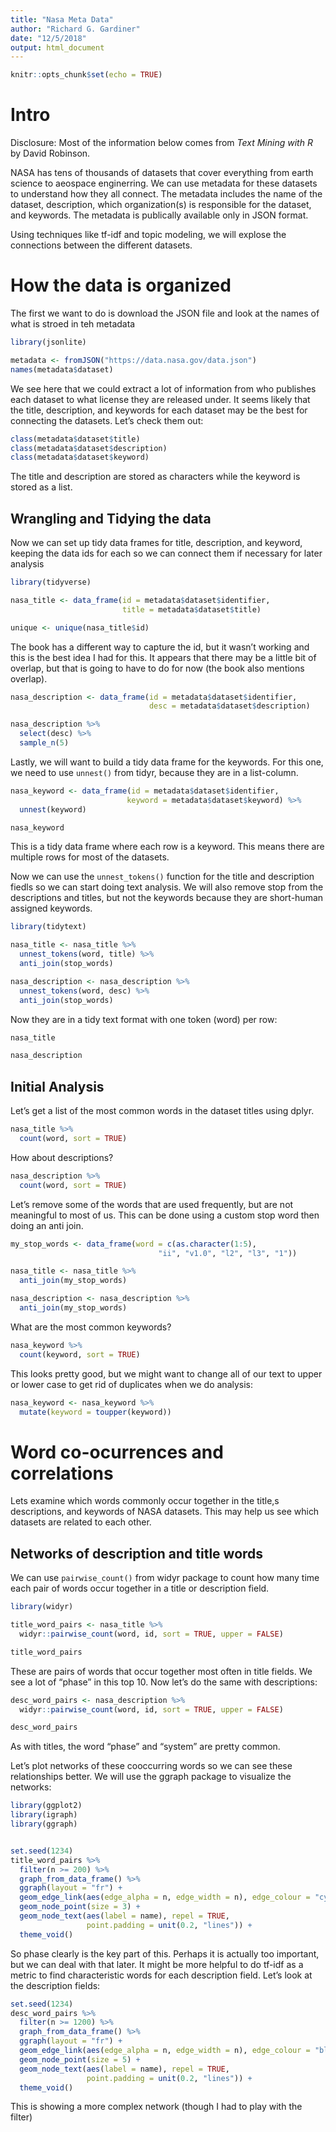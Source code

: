 ```yaml
---
title: "Nasa Meta Data"
author: "Richard G. Gardiner"
date: "12/5/2018"
output: html_document
---
```


```r
knitr::opts_chunk$set(echo = TRUE)
```

# Intro

Disclosure: Most of the information below comes from *Text Mining with R* by David Robinson.  

NASA has tens of thousands of datasets that cover everything from earth science to aeospace enginerring.  We can use metadata for these datasets to understand how they all connect.  The metadata includes the name of the dataset, description, which organization(s) is responsible for the dataset, and keywords.  The metadata is publically available only in JSON format.

Using techniques like tf-idf and topic modeling, we will explose the connections between the different datasets.

# How the data is organized

The first we want to do is download the JSON file and look at the names of what is stroed in teh metadata

```r
library(jsonlite)

metadata <- fromJSON("https://data.nasa.gov/data.json")
names(metadata$dataset)
```


We see here that we could extract a lot of information from who publishes each dataset to what license they are released under.  It seems likely that the title, description, and keywords for each dataset may be the best for connecting the datasets.  Let's check them out:

```r
class(metadata$dataset$title)
class(metadata$dataset$description)
class(metadata$dataset$keyword)
```

The title and description are stored as characters while the keyword is stored as a list.

## Wrangling and Tidying the data

Now we can set up tidy data frames for title, description, and keyword, keeping the data ids for each so we can connect them if necessary for later analysis

```r
library(tidyverse)

nasa_title <- data_frame(id = metadata$dataset$identifier, 
                         title = metadata$dataset$title)

unique <- unique(nasa_title$id)
```


The book has a different way to capture the id, but it wasn't working and this is the best idea I had for this.  It appears that there may be a little bit of overlap, but that is going to have to do for now (the book also mentions overlap).


```r
nasa_description <- data_frame(id = metadata$dataset$identifier,
                               desc = metadata$dataset$description)

nasa_description %>%
  select(desc) %>%
  sample_n(5)
```

Lastly, we will want to build a tidy data frame for the keywords.  For this one, we need to use `unnest()` from tidyr, because they are in a list-column.

```r
nasa_keyword <- data_frame(id = metadata$dataset$identifier,
                          keyword = metadata$dataset$keyword) %>%
  unnest(keyword)

nasa_keyword
```

This is a tidy data frame where each row is a keyword.  This means there are multiple rows for most of the datasets.

Now we can use the `unnest_tokens()` function for the title and description fiedls so we can start doing text analysis.  We will also remove stop from the descriptions and titles, but not the keywords because they are short-human assigned keywords.

```r
library(tidytext)

nasa_title <- nasa_title %>%
  unnest_tokens(word, title) %>%
  anti_join(stop_words)

nasa_description <- nasa_description %>%
  unnest_tokens(word, desc) %>%
  anti_join(stop_words)
```


Now they are in a tidy text format with one token (word) per row:

```r
nasa_title
```


```r
nasa_description
```


## Initial Analysis


Let's get a list of the most common words in the dataset titles using dplyr.

```r
nasa_title %>%
  count(word, sort = TRUE)
```

How about descriptions?

```r
nasa_description %>%
  count(word, sort = TRUE)
```

Let's remove some of the words that are used frequently, but are not meaningful to most of us.  This can be done using a custom stop word then doing an anti join.

```r
my_stop_words <- data_frame(word = c(as.character(1:5),
                                 "ii", "v1.0", "l2", "l3", "1"))

nasa_title <- nasa_title %>%
  anti_join(my_stop_words)

nasa_description <- nasa_description %>%
  anti_join(my_stop_words)
```

What are the most common keywords?

```r
nasa_keyword %>%
  count(keyword, sort = TRUE)
```


This looks pretty good, but we might want to change all of our text to upper or lower case to get rid of duplicates when we do analysis:

```r
nasa_keyword <- nasa_keyword %>%
  mutate(keyword = toupper(keyword))

```

# Word co-ocurrences and correlations

Lets examine which words commonly occur together in the title,s descriptions, and keywords of NASA datasets.  This may help us see which datasets are related to each other.

## Networks of description and title words

We can use `pairwise_count()` from widyr package to count how many time each pair of words occur together in a title or description field.

```r
library(widyr)

title_word_pairs <- nasa_title %>%
  widyr::pairwise_count(word, id, sort = TRUE, upper = FALSE) 

title_word_pairs
```

These are pairs of words that occur together most often in title fields.  We see a lot of "phase" in this top 10.  Now let's do the same with descriptions:

```r
desc_word_pairs <- nasa_description %>% 
  widyr::pairwise_count(word, id, sort = TRUE, upper = FALSE)

desc_word_pairs
```

As with titles, the word "phase" and "system" are pretty common.


Let's plot networks of these cooccurring words so we can see these relationships better.  We will use the ggraph package to visualize the networks:

```r
library(ggplot2)
library(igraph)
library(ggraph)


set.seed(1234)
title_word_pairs %>%
  filter(n >= 200) %>%
  graph_from_data_frame() %>%
  ggraph(layout = "fr") +
  geom_edge_link(aes(edge_alpha = n, edge_width = n), edge_colour = "cyan4") +
  geom_node_point(size = 3) +
  geom_node_text(aes(label = name), repel = TRUE,
                 point.padding = unit(0.2, "lines")) +
  theme_void()

```

So phase clearly is the key part of this.  Perhaps it is actually too important, but we can deal with that later.  It might be more helpful to do tf-idf as a metric to find characteristic words for each description field.  Let's look at the description fields:

```r
set.seed(1234)
desc_word_pairs %>%
  filter(n >= 1200) %>%
  graph_from_data_frame() %>%
  ggraph(layout = "fr") +
  geom_edge_link(aes(edge_alpha = n, edge_width = n), edge_colour = "blue") +
  geom_node_point(size = 5) +
  geom_node_text(aes(label = name), repel = TRUE,
                 point.padding = unit(0.2, "lines")) +
  theme_void()
```


This is showing a more complex network (though I had to play with the filter)



